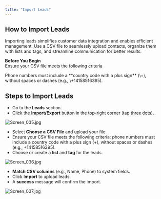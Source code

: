 ```yaml
---
title: "Import Leads"
---
```


## **How to Import Leads**

Importing leads simplifies customer data integration and enables efficient management. Use a CSV file to seamlessly upload contacts, organize them with lists and tags, and streamline communication for better results.

**Before You Begin**\
Ensure your CSV file meets the following criteria

<Warning>
  Phone numbers must include a **country code with a plus sign** (\+), without spaces or dashes (e.g., \+14158516395).
</Warning>

## **Steps to Import Leads**

- Go to the **Leads** section.
- Click the **Import/Export**  button in the top-right corner (tap three dots).

![Screen_035.jpg](/images/Screen_035.jpg)

- Select **Choose a CSV File** and upload your file.
- Ensure your CSV file meets the following criteria: phone numbers must include a country code with a plus sign (\+), without spaces or dashes (e.g., \+14158516395).
- Choose or create a **list** and **tag** for the leads.

![Screen_036.jpg](/images/Screen_036.jpg)

- **Match CSV columns** (e.g., Name, Phone) to system fields.
- Click **Import** to upload leads.
- A **success** message will confirm the import.

![Screen_037.jpg](/images/Screen_037.jpg)